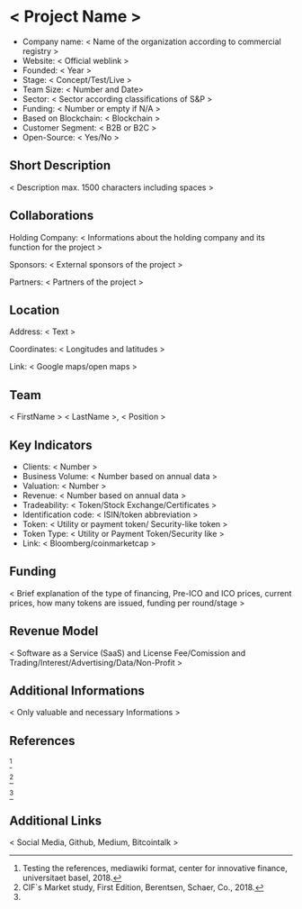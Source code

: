 = < Project Name > =

*Company name: < Name of the organization according to commercial registry >
*Website: < Official weblink >
*Founded: < Year >
*Stage: < Concept/Test/Live >
*Team Size: < Number and Date>
*Sector: < Sector according classifications of S&P >
*Funding: < Number or empty if N/A >
*Based on Blockchain: < Blockchain >
*Customer Segment: < B2B or B2C >
*Open-Source: < Yes/No >

==Short Description==
< Description max. 1500 characters including spaces >

==Collaborations==
Holding Company: < Informations about the holding company and its function for the project >

Sponsors: < External sponsors of the project >

Partners: < Partners of the project >

==Location==
Address: < Text >

Coordinates: < Longitudes and latitudes >

Link: < Google maps/open maps >

==Team==
< FirstName > < LastName >, < Position >

==Key Indicators==
*Clients: < Number >
*Business Volume: < Number based on annual data >
*Valuation: < Number >
*Revenue: < Number based on annual data >
*Tradeability: < Token/Stock Exchange/Certificates >
*Identification code: < ISIN/token abbreviation >
*Token: < Utility or payment token/ Security-like token >
*Token Type: < Utility or Payment Token/Security like >
*Link: < Bloomberg/coinmarketcap >

==Funding==
< Brief explanation of the type of financing, Pre-ICO and ICO prices, current prices, how many tokens are issued, funding per round/stage >

==Revenue Model==
< Software as a Service (SaaS) and License Fee/Comission and Trading/Interest/Advertising/Data/Non-Profit >

==Additional Informations==
< Only valuable and necessary Informations >

==References==
<ref>Testing the references, mediawiki format, center for innovative finance, universitaet basel, 2018.</ref>

</or as an alternative citation method, requested if the same reference or footnote is cited several times>

<ref name="CIF">CIF`s Market study, First Edition, Berentsen, Schaer, Co., 2018.</ref>

</afterwards only this is needed to cite the same reference>

<ref name="CIF"/>

<references/>

==Additional Links==
< Social Media, Github, Medium, Bitcointalk >
